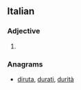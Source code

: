 ==Italian==

===Adjective===
{{head|it|adjective form}}

# {{feminine of|triduo|lang=it}}

===Anagrams===
* [[diruta#Italian|diruta]], [[durati#Italian|durati]], [[durità#Italian|durità]]